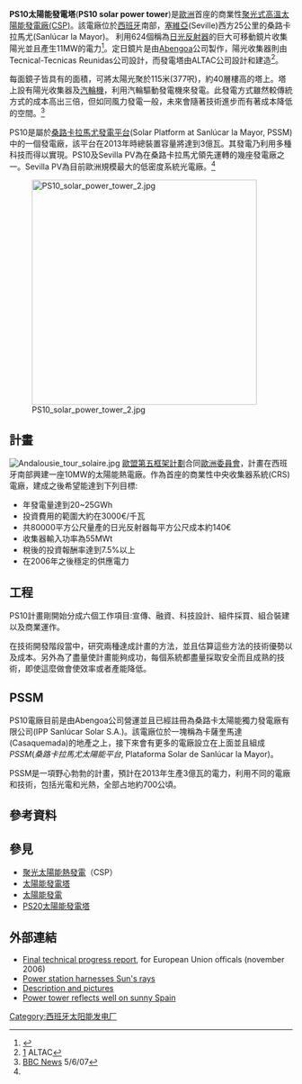 {{Infobox power station
| name = PS10太陽能發電塔<br/>PS10 Solar Power Plant
| official_name = ''Planta Solar 10''
| image = PS10 solar power tower.jpg
| image_size = 250px
| image_caption =
| image_alt =
| location_map = Spain
| lat_d = 37
| lat_m = 26
| lat_s = 32
| lat_NS = N
| long_d = 06
| long_m = 15
| long_s = 15
| long_EW = W
| coordinates_type = type:landmark_region:ES
| coordinates_display= inline,title
| coordinates_ref =
| country = [[西班牙|西班牙]]
| locale = [[Sanlúcar_la_Mayor|Sanlúcar la Mayor]], [[塞維亞|塞維亞]]省, [[Andalusia|Andalusia]]
| status = 运行
| construction_began = 2004
| commissioned = 2007-03-30<ref>{{cite web|url=http://www.elpais.com/articulo/andalucia/Inaugurada/Sanlucar/planta/solar/producira/energia/abastecer/toda/Sevilla/elpepuespand/20070331elpand_5/Tes|title=Inaugurada en Sanlúcar una planta solar que producirá energía para abastecer a toda Sevilla|work=ElPaís.es|date=2007-03-31|accessdate=2012-12-27|archive-date=2007-05-12|archive-url=https://web.archive.org/web/20070512072250/http://www.elpais.com/articulo/andalucia/Inaugurada/Sanlucar/planta/solar/producira/energia/abastecer/toda/Sevilla/elpepuespand/20070331elpand_5/Tes|dead-url=no}}</ref>
| licence_expires =
| decommissioned =
| cost = [[Euro|€]]3500万
| owner = [[Abengoa_Solar|Abengoa Solar]]
| operator =
| developer =
| constructor = '''主要:'''<br />• Abener (Abengoa Energía)<br />'''分包:'''<br />• Tecnical-Tecnicas Reunidas<br>• ALTAC
| solar_farm_type = [[聚光太陽能熱發電|聚光式高溫太陽能發電廠(CSP)]]
| pv_units =
| cpv_units =
| cpv_concentration =
| csp_technology = T
| csp_units =
| heliostats = 624
| turbine_manu_csp =
| installed_capacity = 11
| max_planned_cap =
| capacity_factor = 24%
| average_annual_gen = 23.4
| net_generation =
| website =
| as_of = 2012年3月
| extra =
}}

'''PS10太陽能發電塔'''('''PS10 solar power tower''')是[[歐洲|歐洲]]首座的商業性[[聚光太陽能熱發電|聚光式高溫太陽能發電廠(CSP)]]。該電廠位於[[西班牙|西班牙]]南部，[[塞維亞|塞維亞]](Seville)西方25公里的桑路卡拉馬尤(Sanlúcar la Mayor)。
利用624個稱為[[日光反射器|日光反射器]]的巨大可移動鏡片收集陽光並且產生11MW的電力<ref name="First EU">{{Cite web |url=http://www.ens-newswire.com/ens/mar2007/2007-03-30-02.asp |title=歐洲首座商業性太陽能發電廠 |accessdate=2008-07-13 |archive-date=2019-05-12 |archive-url=https://web.archive.org/web/20190512214136/http://www.ens-newswire.com/ens/mar2007/2007-03-30-02.asp |dead-url=no }}</ref>。定日鏡片是由[[Abengoa|Abengoa]]公司製作，陽光收集器則由Tecnical-Tecnicas Reunidas公司設計，而發電塔由ALTAC公司設計和建造<ref>[http://www.altac.net] {{Wayback|url=http://www.altac.net/ |date=20170524144954 }}ALTAC</ref>。

每面鏡子皆具有{{convert|1292|sqft|m2}}的面積，可將太陽光聚於115米(377呎)，約40層樓高的塔上。塔上設有陽光收集器及[[汽輪機|汽輪機]]，利用汽輪驅動發電機來發電。此發電方式雖然較傳統方式的成本高出三倍，但如同風力發電一般，未來會隨著技術進步而有著成本降低的空間。<ref>[http://news.bbc.co.uk/2/hi/science/nature/6616651.stm BBC News] {{WebCite|url=https://www.webcitation.org/6I5PV4Wei?url=http://news.bbc.co.uk/2/hi/science/nature/6616651.stm |date=20130713173740 |dateformat=iso }} 5/6/07</ref>

PS10是屬於[[桑路卡拉馬尤發電平台|桑路卡拉馬尤發電平台]](Solar Platform at Sanlúcar la Mayor, PSSM)中的一個發電廠，該平台在2013年時總裝置容量將達到3億瓦。其發電乃利用多種科技而得以實現。PS10及Sevilla PV為在桑路卡拉馬尤領先運轉的幾座發電廠之一。Sevilla PV為目前歐洲規模最大的低密度系統光電廠。<ref name="First EU" />

[[File:PS10_solar_power_tower_2.jpg|400px]]

== 計畫 ==
[[File:Andalousie_tour_solaire.jpg|thumb]]
[[歐盟第五框架計劃|歐盟第五框架計劃]]合同[[歐洲委員會|歐洲委員會]]，計畫在西班牙南部興建一座10MW的太陽能熱電廠。作為首座的商業性中央收集器系統(CRS)電廠，建成之後希望能達到下列目標:

*年發電量達到20~25GWh
*投資費用的範圍大約在3000€/千瓦
*共80000平方公尺量產的日光反射器每平方公尺成本約140€
*收集器輸入功率為55MWt
*稅後的投資報酬率達到7.5%以上
*在2006年之後穩定的供應電力

== 工程 ==

PS10計畫剛開始分成六個工作項目:宣傳、融資、科技設計、組件採買、組合裝建以及商業運作。

在技術開發階段當中，研究兩種達成計畫的方法，並且估算這些方法的技術優勢以及成本。另外為了盡量使計畫能夠成功，每個系統都盡量採取安全而且成熟的技術，即使這麼做會使效率或者產能降低。

== PSSM ==

PS10電廠目前是由Abengoa公司營運並且已經註冊為桑路卡太陽能獨力發電廠有限公司(IPP Sanlúcar Solar S.A.)。該電廠位於一塊稱為卡薩奎馬達(Casaquemada)的地產之上，接下來會有更多的電廠設立在上面並且組成''PSSM''(''桑路卡拉馬尤太陽能平台'', Plataforma Solar de Sanlúcar la Mayor)。

PSSM是一項野心勃勃的計畫，預計在2013年生產3億瓦的電力，利用不同的電廠和技術，包括光電和光熱，全部占地約700公頃。

== 參考資料 ==
{{reflist}}

== 參見 ==
{{Portal box|能源|可再生能源}}
*[[聚光太陽能熱發電|聚光太陽能熱發電]]（CSP）
*[[太陽能發電塔|太陽能發電塔]]
*[[太陽能發電|太陽能發電]]
*[[PS20太陽能發電塔|PS20太陽能發電塔]]

== 外部連結 ==
*[https://web.archive.org/web/20110811230017/http://ec.europa.eu/energy/res/sectors/doc/csp/ps10_final_report.pdf Final technical progress report], for European Union officals (november 2006)
*[http://news.bbc.co.uk/1/hi/sci/tech/6616651.stm Power station harnesses Sun's rays]{{Wayback|url=http://news.bbc.co.uk/1/hi/sci/tech/6616651.stm |date=20081224194128 }}
*[https://web.archive.org/web/20120210152851/http://www.solarpaces.org/Tasks/Task1/ps10.htm Description and pictures]
*[http://www.guardian.co.uk/world/2007/apr/03/spain.renewableenergy Power tower reflects well on sunny Spain]{{Wayback|url=http://www.guardian.co.uk/world/2007/apr/03/spain.renewableenergy |date=20080417172535 }}

[[Category:西班牙太阳能发电厂|Category:西班牙太阳能发电厂]]